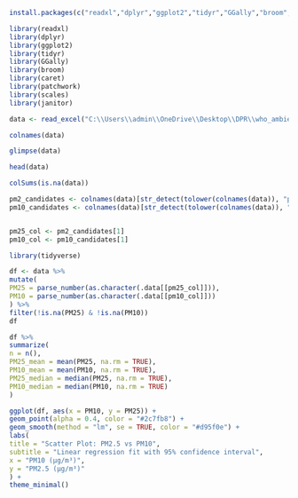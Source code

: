 ```r
install.packages(c("readxl","dplyr","ggplot2","tidyr","GGally","broom","caret","patchwork","scales","janitor"))

```

```r
library(readxl)
library(dplyr)
library(ggplot2)
library(tidyr)
library(GGally)
library(broom)
library(caret)
library(patchwork)
library(scales)
library(janitor)
```




```r
data <- read_excel("C:\\Users\\admin\\OneDrive\\Desktop\\DPR\\who_ambient_air_quality_database_version_2024_(v6.1)ok.xlsx")

```

```r
colnames(data)
```




```r
glimpse(data)
```




```r
head(data)
```

```r
colSums(is.na(data))

```
```r
pm2_candidates <- colnames(data)[str_detect(tolower(colnames(data)), "pm2|pm_2|pm25")]
pm10_candidates <- colnames(data)[str_detect(tolower(colnames(data)), "pm10|pm_10")]


pm25_col <- pm2_candidates[1]
pm10_col <- pm10_candidates[1]
```



```r
library(tidyverse)
```




```r
df <- data %>%
mutate(
PM25 = parse_number(as.character(.data[[pm25_col]])),
PM10 = parse_number(as.character(.data[[pm10_col]]))
) %>%
filter(!is.na(PM25) & !is.na(PM10))
df
```


```r
df %>%
summarize(
n = n(),
PM25_mean = mean(PM25, na.rm = TRUE),
PM10_mean = mean(PM10, na.rm = TRUE),
PM25_median = median(PM25, na.rm = TRUE),
PM10_median = median(PM10, na.rm = TRUE)
)
```

```r
ggplot(df, aes(x = PM10, y = PM25)) +
geom_point(alpha = 0.4, color = "#2c7fb8") +
geom_smooth(method = "lm", se = TRUE, color = "#d95f0e") +
labs(
title = "Scatter Plot: PM2.5 vs PM10",
subtitle = "Linear regression fit with 95% confidence interval",
x = "PM10 (µg/m³)",
y = "PM2.5 (µg/m³)"
) +
theme_minimal()

```

